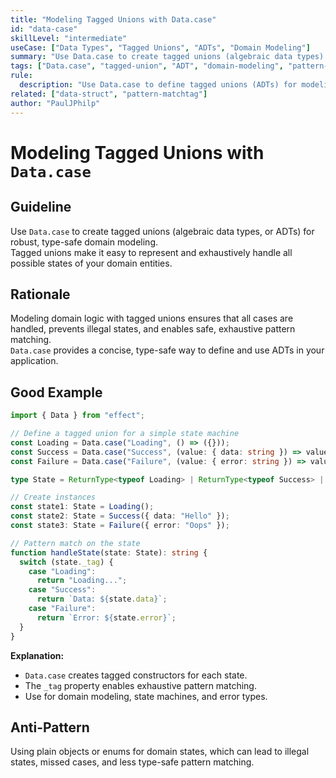 ```yaml
---
title: "Modeling Tagged Unions with Data.case"
id: "data-case"
skillLevel: "intermediate"
useCase: ["Data Types", "Tagged Unions", "ADTs", "Domain Modeling"]
summary: "Use Data.case to create tagged unions (algebraic data types) for robust, type-safe domain modeling and pattern matching."
tags: ["Data.case", "tagged-union", "ADT", "domain-modeling", "pattern-matching", "data-type", "effect"]
rule:
  description: "Use Data.case to define tagged unions (ADTs) for modeling domain-specific states and enabling exhaustive pattern matching."
related: ["data-struct", "pattern-matchtag"]
author: "PaulJPhilp"
---
```


# Modeling Tagged Unions with `Data.case`

## Guideline

Use `Data.case` to create tagged unions (algebraic data types, or ADTs) for robust, type-safe domain modeling.  
Tagged unions make it easy to represent and exhaustively handle all possible states of your domain entities.

## Rationale

Modeling domain logic with tagged unions ensures that all cases are handled, prevents illegal states, and enables safe, exhaustive pattern matching.  
`Data.case` provides a concise, type-safe way to define and use ADTs in your application.

## Good Example

```typescript
import { Data } from "effect";

// Define a tagged union for a simple state machine
const Loading = Data.case("Loading", () => ({}));
const Success = Data.case("Success", (value: { data: string }) => value);
const Failure = Data.case("Failure", (value: { error: string }) => value);

type State = ReturnType<typeof Loading> | ReturnType<typeof Success> | ReturnType<typeof Failure>;

// Create instances
const state1: State = Loading();
const state2: State = Success({ data: "Hello" });
const state3: State = Failure({ error: "Oops" });

// Pattern match on the state
function handleState(state: State): string {
  switch (state._tag) {
    case "Loading":
      return "Loading...";
    case "Success":
      return `Data: ${state.data}`;
    case "Failure":
      return `Error: ${state.error}`;
  }
}
```

**Explanation:**  
- `Data.case` creates tagged constructors for each state.
- The `_tag` property enables exhaustive pattern matching.
- Use for domain modeling, state machines, and error types.

## Anti-Pattern

Using plain objects or enums for domain states, which can lead to illegal states, missed cases, and less type-safe pattern matching.